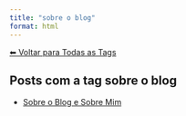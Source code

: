 ```yaml
---
title: "sobre o blog"
format: html
---
```


[⬅ Voltar para Todas as Tags](../tags.qmd)

## Posts com a tag **sobre o blog**

- [Sobre o Blog e Sobre Mim](/posts/pessoal/sobre-o-blog.html)
